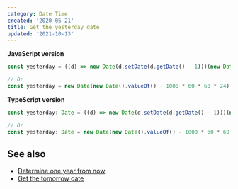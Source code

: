 ```yaml
---
category: Date Time
created: '2020-05-21'
title: Get the yesterday date
updated: '2021-10-13'
---
```


**JavaScript version**

```js yesterday.js
const yesterday = ((d) => new Date(d.setDate(d.getDate() - 1)))(new Date());

// Or
const yesterday = new Date(new Date().valueOf() - 1000 * 60 * 60 * 24);
```

**TypeScript version**

```ts yesterday.ts
const yesterday: Date = ((d) => new Date(d.setDate(d.getDate() - 1)))(new Date());

// Or
const yesterday: Date = new Date(new Date().valueOf() - 1000 * 60 * 60 * 24);
```

## See also

-   [Determine one year from now](https://phuoc.ng/collection/1-loc/determine-one-year-from-now)
-   [Get the tomorrow date](https://phuoc.ng/collection/1-loc/get-the-tomorrow-date)
